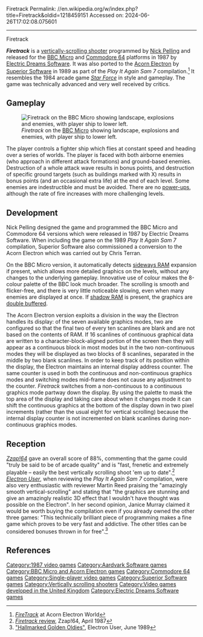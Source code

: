 Firetrack
Permalink: //en.wikipedia.org/w/index.php?title=Firetrack&oldid=1218459151
Accessed on: 2024-06-26T17:02:08.075601



------
Firetrack
{{Use dmy dates|date=July 2016}}
{{Infobox VG
|title = Firetrack
|image = FiretrackEUBoxShotC64.jpg
|caption = 
|developer = [[Aardvark Software]]
|publisher = [[Electric Dreams Software]]<br />[[Superior Software]] (Electron)
|designer = [[Nick Pelling]]
|released = '''1987:''' BBC, C64<br>'''1989:''' Electron
|genre = [[Scrolling shooter]]
|modes = [[Single-player video game|Single-player]]
|platforms = [[Acorn Electron]], [[BBC Micro]], [[Commodore 64]]
}}

'''''Firetrack''''' is a [[Scrolling shooter|vertically-scrolling shooter]] programmed by [[Nick Pelling]] and released for the [[BBC Micro]] and [[Commodore 64]] platforms in 1987 by [[Electric Dreams Software]]. It was also ported to the [[Acorn Electron]] by [[Superior Software]] in 1989 as part of the ''Play It Again Sam 7'' compilation.<ref name="electron">[http://www.acornelectron.co.uk/info/superior_acornsoft/i-fire.html ''FireTrack''] {{Webarchive|url=https://archive.today/20130419105428/http://www.acornelectron.co.uk/info/superior_acornsoft/i-fire.html |date=19 April 2013}} at Acorn Electron World</ref> It resembles the 1984 arcade game ''[[Star Force]]'' in style and gameplay. The game was technically advanced and very well received by critics.

==Gameplay==
[[File:BBC micro Firetrack screenshot.png|thumb|left|''Firetrack'' on the [[BBC Micro]] showing landscape, explosions and enemies, with player ship to lower left.]]

The player controls a fighter ship which flies at constant speed and heading over a series of worlds. The player is faced with both airborne enemies (who approach in different attack formations) and ground-based enemies. Destruction of a whole attack wave results in bonus points, and destruction of specific ground targets (such as buildings marked with X) results in bonus points (and an occasional extra life) at the end of each level. Some enemies are indestructible and must be avoided. There are no [[power-up]]s, although the rate of fire increases with more challenging levels.

==Development==
{{Original research|section|date=March 2019}}
Nick Pelling designed the game and programmed the BBC Micro and Commodore 64 versions which were released in 1987 by Electric Dreams Software. When including the game on the 1989 ''Play It Again Sam 7'' compilation, Superior Software also commissioned a conversion to the Acorn Electron which was carried out by Chris Terran.

On the BBC Micro version, it automatically detects [[Sideways address space|sideways RAM]] expansion if present, which allows more detailed graphics on the levels, without any changes to the underlying gameplay. Innovative use of colour makes the 8-colour palette of the BBC look much broader. The scrolling is smooth and flicker-free, and there is very little noticeable slowing, even when many enemies are displayed at once. If [[shadow RAM (Acorn)|shadow RAM]] is present, the graphics are [[double buffered]].

The Acorn Electron version exploits a division in the way the Electron handles its display: of the seven available graphics modes, two are configured so that the final two of every ten scanlines are blank and are not based on the contents of RAM. If 16 scanlines of continuous graphical data are written to a character-block-aligned portion of the screen then they will appear as a continuous block in most modes but in the two non-continuous modes they will be displayed as two blocks of 8 scanlines, separated in the middle by two blank scanlines. In order to keep track of its position within the display, the Electron maintains an internal display address counter. The same counter is used in both the continuous and non-continuous graphics modes and switching modes mid-frame does not cause any adjustment to the counter. ''Firetrack'' switches from a non-continuous to a continuous graphics mode partway down the display. By using the palette to mask the top area of the display and taking care about when it changes mode it can shift the continuous graphics at the bottom of the display down in two pixel increments (rather than the usual eight for vertical scrolling) because the internal display counter is not incremented on blank scanlines during non-continuous graphics modes.

==Reception==
''[[Zzap!64]]'' gave an overall score of 88%, commenting that the game could "truly be said to be of arcade quality" and is "fast, frenetic and extremely playable – easily the best vertically scrolling shoot 'em up to date".<ref name="zzap">[http://www.zzap64.co.uk/cgi-bin/displaypage.pl?issue=024&page=025&magazine=zzap ''Firetrack'' review], Zzap!64, April 1987</ref> ''[[Electron User]]'', when reviewing the ''Play It Again Sam 7'' compilation, were also very enthusiastic with reviewer Martin Reed praising the "amazingly smooth vertical-scrolling" and stating that "the graphics are stunning and give an amazingly realistic 3D effect that I wouldn't have thought was possible on the Electron". In her second opinion, Janice Murray claimed it would be worth buying the compilation even if you already owned the other three games: "This technically brilliant piece of programming makes a fine game which proves to be very fast and addictive. The other titles can be considered bonuses thrown in for free".<ref name="elec user">[http://8bs.com/elecgame/play_it_again_sam_07.htm "Hallmarked Golden Oldies"], Electron User, June 1989</ref>

==References==
{{reflist}}

{{Superior Software}}

[[Category:1987 video games]]
[[Category:Aardvark Software games]]
[[Category:BBC Micro and Acorn Electron games]]
[[Category:Commodore 64 games]]
[[Category:Single-player video games]]
[[Category:Superior Software games]]
[[Category:Vertically scrolling shooters]]
[[Category:Video games developed in the United Kingdom]]
[[Category:Electric Dreams Software games]]